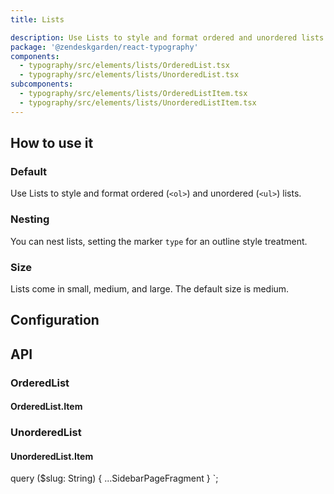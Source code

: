 ```yaml
---
title: Lists

description: Use Lists to style and format ordered and unordered lists.
package: '@zendeskgarden/react-typography'
components:
  - typography/src/elements/lists/OrderedList.tsx
  - typography/src/elements/lists/UnorderedList.tsx
subcomponents:
  - typography/src/elements/lists/OrderedListItem.tsx
  - typography/src/elements/lists/UnorderedListItem.tsx
---
```


## How to use it

### Default

Use Lists to style and format ordered (`<ol>`) and unordered (`<ul>`) lists.


<CodeExample code={DefaultCode}>
  <Default />
</CodeExample>

### Nesting

You can nest lists, setting the marker `type` for an outline style treatment.


<CodeExample code={NestingCode}>
  <Nesting />
</CodeExample>

### Size

Lists come in small, medium, and large. The default size is medium.


<CodeExample code={SizeCode}>
  <Size />
</CodeExample>

## Configuration

<Configuration reactPackage={props.data.mdx.package} components={props.data.mdx.components} />

## API

### OrderedList

<Component components={props.data.mdx.components} componentName="orderedList" />

<PropSheet components={props.data.mdx.components} componentName="orderedList" />

#### OrderedList.Item

<Component components={props.data.mdx.subcomponents} componentName="orderedList.item" />

<PropSheet components={props.data.mdx.subcomponents} componentName="orderedList.item" />

### UnorderedList

<Component components={props.data.mdx.components} componentName="unorderedList" />

<PropSheet components={props.data.mdx.components} componentName="unorderedList" />

#### UnorderedList.Item

<Component components={props.data.mdx.subcomponents} componentName="unorderedList.item" />

<PropSheet components={props.data.mdx.subcomponents} componentName="unorderedList.item" />


  query ($slug: String) {
    ...SidebarPageFragment
  }
`;
